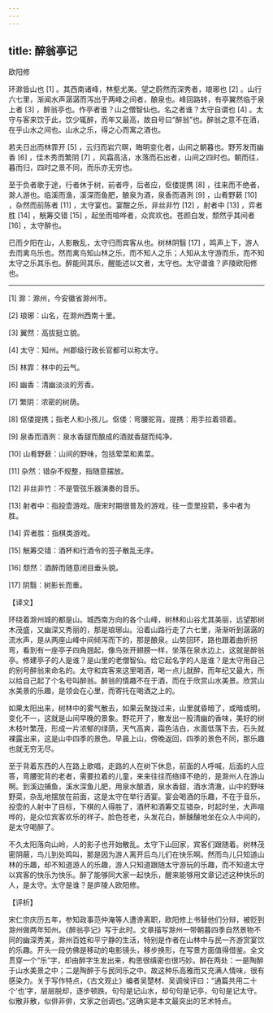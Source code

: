 ```yaml
---
---
---
```

title: 醉翁亭记
---




欧阳修

环滁皆山也 [1] 。其西南诸峰，林壑尤美。望之蔚然而深秀者，琅琊也 [2] 。山行六七里，渐闻水声潺潺而泻出于两峰之间者，酿泉也。峰回路转，有亭翼然临于泉上者 [3] ，醉翁亭也。作亭者谁？山之僧智仙也。名之者谁？太守自谓也 [4] 。太守与客来饮于此，饮少辄醉，而年又最高，故自号曰“醉翁”也。醉翁之意不在酒，在乎山水之间也。山水之乐，得之心而寓之酒也。

若夫日出而林霏开 [5] ，云归而岩穴暝，晦明变化者，山间之朝暮也。野芳发而幽香 [6] ，佳木秀而繁阴 [7] ，风霜高洁，水落而石出者，山间之四时也。朝而往，暮而归，四时之景不同，而乐亦无穷也。

至于负者歌于途，行者休于树，前者呼，后者应，伛偻提携 [8] ，往来而不绝者，滁人游也。临溪而渔，溪深而鱼肥，酿泉为酒，泉香而酒洌 [9] ，山肴野蔌 [10] ，杂然而前陈者 [11] ，太守宴也。宴酣之乐，非丝非竹 [12] ，射者中 [13] ，弈者胜 [14] ，觥筹交错 [15] ，起坐而喧哗者，众宾欢也。苍颜白发，颓然乎其间者 [16] ，太守醉也。

已而夕阳在山，人影散乱，太守归而宾客从也。树林阴翳 [17] ，鸣声上下，游人去而禽鸟乐也。然而禽鸟知山林之乐，而不知人之乐；人知从太守游而乐，而不知太守之乐其乐也。醉能同其乐，醒能述以文者，太守也。太守谓谁？庐陵欧阳修也。



* * *



[1] 滁：滁州，今安徽省滁州市。

[2] 琅琊：山名，在滁州西南十里。

[3] 翼然：高拔挺立貌。

[4] 太守：知州。州郡级行政长官都可以称太守。

[5] 林霏：林中的云气。

[6] 幽香：清幽淡淡的芳香。

[7] 繁阴：浓密的树荫。

[8] 伛偻提携；指老人和小孩儿。伛偻：弯腰驼背。提携：用手拉着领着。

[9] 泉香而酒洌：泉水香甜而酿成的酒就香甜而纯净。

[10] 山肴野蔌：山间的野味，包括荤菜和素菜。

[11] 杂然：错杂不规整，指随意摆放。

[12] 非丝非竹：不是管弦乐器演奏的音乐。

[13] 射者中：指投壶游戏。唐宋时期很普及的游戏，往一壶里投箭，多中者为胜。

[14] 弈者胜：指棋类游戏。

[15] 觥筹交错：酒杯和行酒令的签子散乱无序。

[16] 颓然：酒醉而随意闭目垂头貌。

[17] 阴翳：树影长而重。

【译文】

环绕着滁州城的都是山。城西南方向的各个山峰，树林和山谷尤其美丽，远望那树木茂盛，又幽深又秀丽的，那是琅琊山。沿着山路行走了六七里，渐渐听到潺潺的流水声，是从两座山峰中间倾泻而下的，那是酿泉。山势回环，路也跟着曲折拐弯，看到有一座亭子四角翘起，像鸟张开翅膀一样，坐落在泉水边上，这就是醉翁亭。修建亭子的人是谁？是山里的老僧智仙。给它起名字的人是谁？是太守用自己的别号醉翁来命名的。太守和宾客来这里喝酒，喝一点儿就醉，而年纪又最大，所以给自己起了个名号叫醉翁。醉翁的情趣不在于酒，而在于欣赏山水美景。欣赏山水美景的乐趣，是领会在心里，而寄托在喝酒之上的。

如果太阳出来，树林中的雾气散去，如果云聚拢过来，山里就昏暗了，或暗或明，变化不一，这就是山间早晚的景象。野花开了，散发出一股清幽的香味，美好的树木枝叶繁茂，形成一片浓郁的绿荫，天气高爽，霜色洁白，水面低落下去，石头就裸露出来，这是山中四季的景色。早晨上山，傍晚返回，四季的景色不同，那乐趣也就无穷无尽。

至于背着东西的人在路上歌唱，走路的人在树下休息，前面的人呼喊，后面的人应答，弯腰驼背的老者，需要拉着的儿童，来来往往而络绎不绝的，是滁州人在游山啊。到溪边捕鱼，溪水深鱼儿肥，用泉水酿酒，泉水香甜，酒水清澈，山中的野味野菜，杂乱地摆放在前面，这是太守在举行酒宴。宴会喝酒的乐趣，不在于音乐，投壶的人射中了目标，下棋的人得胜了，酒杯和酒筹交互错杂，时起时坐，大声喧哗的，是众位宾客欢乐的样子。脸色苍老，头发花白，醉醺醺地坐在众人中间的，是太守喝醉了。

不久太阳落向山岭，人的影子也开始散乱。太守下山回家，宾客们跟随着。树林茂密阴蔽，鸟儿到处鸣叫，那是因为游人离开后鸟儿们在快乐啊。然而鸟儿只知道山林的乐趣，却不知道游人的乐趣，游人只知道跟随太守游玩的乐趣，而不知道太守以宾客的快乐为快乐。醉了能够同大家一起快乐，醒来能够用文章记述这种快乐的人，是太守。太守是谁？是庐陵人欧阳修。

【评析】

宋仁宗庆历五年，参知政事范仲淹等人遭谗离职，欧阳修上书替他们分辩，被贬到滁州做两年知州。《醉翁亭记》写于此时。文章描写滁州一带朝暮四季自然景物不同的幽深秀美，滁州百姓和平宁静的生活，特别是作者在山林中与民一齐游赏宴饮的乐趣。开头一段仿佛是移动的电影镜头，移步换形，在写景方面值得借鉴。全文贯穿一个“乐”字，却由醉字生发出来，构思很缜密也很巧妙。醉在两处：一是陶醉于山水美景之中；二是陶醉于与民同乐之中。故这种乐高雅而又充满人情味，很有感染力。关于写作特点，《古文观止》编者吴楚材、吴调侯评曰：“通篇共用二十个‘也’字，层层脱却，逐步顿跌。句句是记山水，却句句是记亭，句句是记太守。似散非散，似俳非俳，文家之创调也。”这确实是本文最突出的艺术特点。